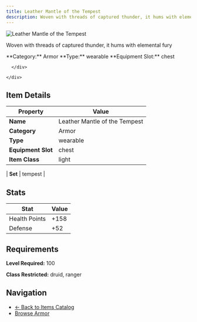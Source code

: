 ```yaml
---
title: Leather Mantle of the Tempest
description: Woven with threads of captured thunder, it hums with elemental fury
---
```


<div className="flex items-start gap-6 mb-8">
  <div className="flex-shrink-0">
    <img src="/assets/resources/crafting/light_armour/chest/tempest_chest.png" alt="Leather Mantle of the Tempest" className="w-24 h-24 border rounded-lg" />
  </div>
  <div className="flex-1">
    <div className="space-y-2">
      <p className="text-lg text-muted-foreground">Woven with threads of captured thunder, it hums with elemental fury</p>
      <div className="flex flex-wrap gap-4 text-sm">
        <span className="px-2 py-1 bg-blue-100 dark:bg-blue-900 rounded-md">
          **Category:** Armor
        </span>
        <span className="px-2 py-1 bg-green-100 dark:bg-green-900 rounded-md">
          **Type:** wearable
        </span>
        <span className="px-2 py-1 bg-purple-100 dark:bg-purple-900 rounded-md">
          **Equipment Slot:** chest
        </span>
        
      </div>
      
    </div>
  </div>
</div>

## Item Details

| Property | Value |
|----------|-------|
| **Name** | Leather Mantle of the Tempest |
| **Category** | Armor |
| **Type** | wearable |
| **Equipment Slot** | chest |
| **Item Class** | light |

| **Set** | tempest |

## Stats

| Stat | Value |
|------|-------|
| Health Points | +158 |
| Defense | +52 |

## Requirements

**Level Required:** 100

**Class Restricted:** druid, ranger



## Navigation

- [← Back to Items Catalog](/items)
- [Browse Armor](/items#armor)
